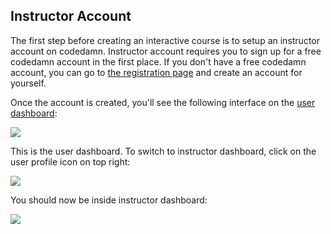 
## Instructor Account

The first step before creating an interactive course is to setup an instructor account on codedamn. Instructor account requires you to sign up for a free codedamn account in the first place. If you don't have a free codedamn account, you can go to [the registration page](https://codedamn.com/register) and create an account for yourself.

Once the account is created, you'll see the following interface on the [user dashboard](https://codedamn.com/dashboard):

<Bleed>![](../public/images/user-dashboard.png)</Bleed>

This is the user dashboard. To switch to instructor dashboard, click on the user profile icon on top right:

![](../public/images/switch-to-instructor.png)

You should now be inside instructor dashboard:

<Bleed>![](../public/images/instructor-dashboard.png)</Bleed>
